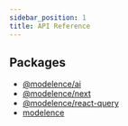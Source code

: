 ```yaml
---
sidebar_position: 1
title: API Reference
---
```


## Packages

- [@modelence/ai](/api-reference/@modelence/ai/index)
- [@modelence/next](/api-reference/@modelence/next/index)
- [@modelence/react-query](/api-reference/@modelence/react-query/index)
- [modelence](/api-reference/modelence/index)
